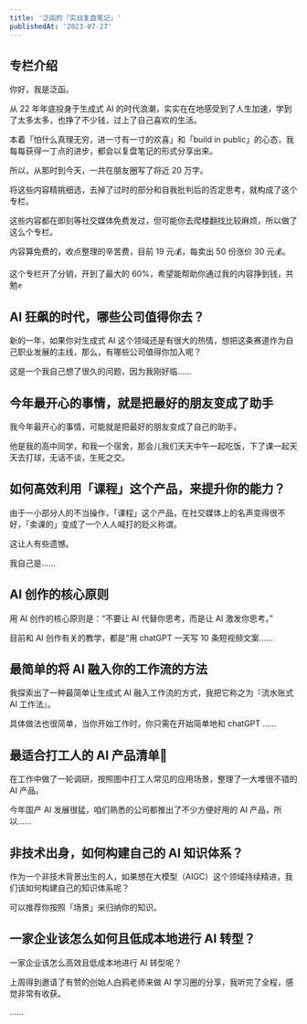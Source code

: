 ```yaml
---
title: '泛函的「实战复盘笔记」'
publishedAt: '2023-07-27'
---
```


## 专栏介绍

你好，我是泛函。

从 22 年年底投身于生成式 AI 的时代浪潮，实实在在地感受到了人生加速，学到了太多太多，也挣了不少钱，过上了自己喜欢的生活。

本着「怕什么真理无穷，进一寸有一寸的欢喜」和「build in public」的心态，我每每获得一丁点的进步，都会以复盘笔记的形式分享出来。

所以，从那时到今天，一共在朋友圈写了将近 20 万字。

将这些内容精挑细选，去掉了过时的部分和自我批判后的否定思考，就构成了这个专栏。

这些内容都在即刻等社交媒体免费发过，但可能你去爬楼翻找比较麻烦，所以做了这么个专栏。

内容算免费的，收点整理的辛苦费，目前 19 元💰，每卖出 50 份涨价 30 元💰。

这个专栏开了分销，开到了最大的 60%，希望能帮助你通过我的内容挣到钱，共勉✊



## AI 狂飙的时代，哪些公司值得你去？
新的一年，如果你对生成式 AI 这个领域还是有很大的热情，想把这条赛道作为自己职业发展的主线，那么，有哪些公司值得你加入呢？

这是一个我自己想了很久的问题，因为我刚好临......

## 今年最开心的事情，就是把最好的朋友变成了助手
我今年最开心的事情，可能就是把最好的朋友变成了自己的助手。

他是我的高中同学，和我一个宿舍，那会儿我们天天中午一起吃饭，下了课一起天天去打球，无话不谈，生死之交。

## 如何高效利用「课程」这个产品，来提升你的能力？
由于一小部分人的不当操作，「课程」这个产品，在社交媒体上的名声变得很不好，「卖课的」变成了一个人人喊打的贬义称谓。

这让人有些遗憾。

我自己是......

## AI 创作的核心原则
用 AI 创作的核心原则是：“不要让 AI 代替你思考，而是让 AI 激发你思考。”

目前和 AI 创作有关的教学，都是“用 chatGPT 一天写 10 条短视频文案......

## 最简单的将 AI 融入你的工作流的方法
我探索出了一种最简单让生成式 AI 融入工作流的方式，我把它称之为『流水账式 AI 工作法』。

具体做法也很简单，当你开始工作时，你只需在开始简单地和 chatGPT ......

## 最适合打工人的 AI 产品清单🧾
在工作中做了一轮调研，按照图中打工人常见的应用场景，整理了一大堆很不错的 AI 产品。

今年国产 AI 发展很猛，咱们熟悉的公司都推出了不少方便好用的 AI 产品，所以......

## 非技术出身，如何构建自己的 AI 知识体系？
作为一个非技术背景出生的人，如果想在大模型（AIGC）这个领域持续精进，我们该如何构建自己的知识体系呢？

可以推荐你按照「场景」来归纳你的知识。

## 一家企业该怎么如何且低成本地进行 AI 转型？
一家企业该怎么高效且低成本地进行 AI 转型呢？

上周得到邀请了有赞的创始人白鸦老师来做 AI 学习圈的分享，我听完了全程，感觉非常有收获。

......

